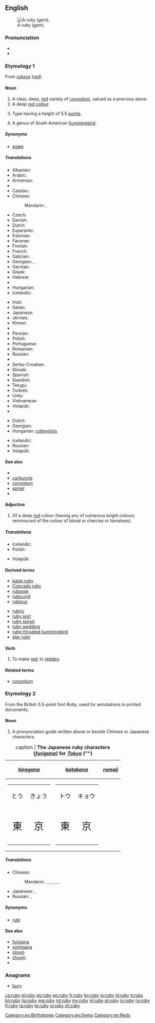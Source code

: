 {{also|Ruby}}
==English==
{{wikipedia}}
[[Image:Ruby cristal.jpg|thumb|A ruby (gem).]]

===Pronunciation===
* {{IPA|['ɹuːbi]}}
* {{rhymes|uːbi}}

===Etymology 1===
From {{etyl|la}} ''[[rubeus]]'' (''[[red]]'').

====Noun====
{{en-noun|rub|ies}}

# A clear, deep, [[red]] variety of [[corundum]], valued as a precious stone.
# A deep [[red]] [[colour]].
#: {{color panel|E0115F}}
# {{typesetting|British}} Type having a height of 5.5 [[points]].
# A genus of South American [[hummingbird]].

=====Synonyms=====
* {{sense|typesetting}} [[agate]] {{qualifier|US}}

=====Translations=====
{{trans-top|type of gem}}
* Albanian: {{t-|sq|rubin|m}}
* Arabic: {{t-|ar|ياقوت|m|tr=yāqūt}}
* Armenian: {{t-|hy|սուտակ|tr=sutak}}
* {{trreq|bg}}
* Catalan: {{t+|ca|robí|m}}
* Chinese:
*: Mandarin: {{t-|cmn|紅寶石|sc=Hani}}, {{t-|cmn|红宝石|tr=hóngbǎoshí|sc=Hani}}
* Czech: {{t-|cs|rubín|m}}
* Danish: {{t-|da|rubin|c}}
* Dutch: {{t|nl|robijn|m|n}}
* Esperanto: {{t+|eo|rubeno}}
* Estonian: {{t-|et|rubiin}}
* Faroese: {{t-|fo|rubinur|m}}
* Finnish: {{t+|fi|rubiini}}
* French: {{t+|fr|rubis|m}}
* Galician: {{t|gl|rubí|m}}
* Georgian: {{t-|ka|ლალი|tr=lali|sc=Geor}},  {{t+|ka|ბადახში|tr=badaxši|sc=Geor}}
* German: {{t+|de|Rubin|m}}
* Greek: {{t+|el|ρουμπίνι|n|tr=roumpíni}}
* Hebrew: {{t+|he|אדם|alt=אֹדֶם}}
* {{trreq|hi}}
* Hungarian: {{t+|hu|rubin}}
* Icelandic: {{t|is|rúbín|m}}
{{trans-mid}}
* Irish: {{t-|ga|rúibín|m}}
* Italian: {{t+|it|rubino|m}}
* Japanese: {{t-|ja|ルビー|tr=rubī}}
* Jèrriais: {{tø|roa-jer|rubis|m}}
* Khmer: {{t-|km|ត្បូងទទឹម|tr=tboong tɔtɨm|sc=Khmr}}
* {{trreq|Latvian}}
* Persian: {{t+|fa|یاقوت}}
* Polish: {{t+|pl|rubin|m}}
* Portuguese: {{t+|pt|rubi|m}}
* Romanian: {{t+|ro|rubin}}
* Russian: {{t+|ru|рубин|m|tr=rubín}}
* {{trreq|gd}}
* Serbo-Croatian: {{t-|sh|рубин|m|tr=rubin|sc=Cyrl}}
* Slovak: {{t-|sk|rubín}}
* Spanish: {{t+|es|rubí|m}}
* Swedish: {{t-|sv|rubin|c}}
* Telugu: {{t+|te|కెంపు}}
* Turkish: {{t+|tr|yakut}}
* Urdu: {{t-|ur|ياقوت|sc=ur-Arab}}
* Vietnamese: {{t-|vi|hồng ngọc}}
* Volapük: {{t-|vo|rubain}}
* {{trreq|yi}}
{{trans-bottom}}

{{trans-top|colour}}
* Dutch: {{t|nl|robijnrood}}
* Georgian: {{t-|ka|წითელი ფერი|tr=cit'eli p'eri|sc=Geor}}
* Hungarian: [[rubinvörös]]
{{trans-mid}}
* Icelandic: {{t|is|rúbínrauður|m}} {{qualifier|adjective}}
* Russian: {{t+|ru|рубиновый|tr=rubínovyj}}
* Volapük: {{t-|vo|rubainaköl}}
{{trans-bottom}}

{{trans-top|size of typeface}}
{{trans-mid}}
{{trans-bottom}}

{{trans-top|hummingbird}}
{{trans-mid}}
{{trans-bottom}}

====See also====
* {{list:reds/en}}
* [[carbuncle]]
* [[corundum]]
* [[spinel]]
* {{pedialite|Ruby}}

====Adjective====
{{en-adj}}

# Of a deep [[red]] colour (having any of numerous bright colours reminiscent of the colour of blood or cherries or tomatoes).

=====Translations=====
{{trans-top|colour}}
* Icelandic: {{t|is|rúbínrauður}}
* Polish: {{t-|pl|rubinowy}}
{{trans-mid}}
* Volapük: {{t-|vo|rubainakölik}}
{{trans-bottom}}

====Derived terms====
{{top2}}
* [[balas ruby]]
* [[Colorado ruby]]
* [[rubasse]]
* [[rubicund]]
* [[rubious]]
{{mid2}}
* [[rubric]]
* [[ruby port]]
* [[ruby spinel]]
* [[ruby wedding]]
* [[ruby-throated hummingbird]]
* [[star ruby]]
{{bottom}}

====Verb====
{{en-verb|rubies|rubying|rubied}}

# {{transitive|poetic}} To make [[red]]; to [[redden]].
#: {{rfquotek|Alexander Pope}}

====Related terms====
* [[corundum]]

===Etymology 2===
From the British 5.5-point font ''Ruby'', used for annotations in printed documents.

====Noun====
{{en-noun|rub|ies}}

# A pronunciation guide written above or beside Chinese or Japanese characters.

{| border="1" cellpadding="5" align="center"
|+caption | '''The Japanese ruby characters (''[[furigana]]'') for ''[[Tokyo]]'' ("{{Jpan|東京}}")'''
|-
! ''[[hiragana]]''
! ''[[katakana]]''
! ''[[romaji]]''
|-
|
{| border="0" cellpadding="2" cellspacing="0"
|-
| style="text-align: center; font-size: 120%" lang="ja" | とう
| style="text-align: center; font-size: 120%" lang="ja" | きょう
|-
| style="text-align: center; font-size: 200%" lang="ja" | 東
| style="text-align: center; font-size: 200%" lang="ja" | 京
|}
|
{| border="0" cellpadding="2" cellspacing="0"
|-
| style="text-align: center; font-size: 120%" lang="ja" | トウ
| style="text-align: center; font-size: 120%" lang="ja" | キョウ
|-
| style="text-align: center; font-size: 200%" lang="ja" | 東
| style="text-align: center; font-size: 200%" lang="ja" | 京
|}
|
{| border="0" cellpadding="2" cellspacing="0"
|-
|-
| style="text-align: center; font-size: 120%" | tō
| style="text-align: center; font-size: 120%" | kyō
|-
| style="text-align: center; font-size: 200%" lang="ja" | 東
| style="text-align: center; font-size: 200%" lang="ja" | 京
|}
|}

=====Translations=====
{{trans-top|pronunciation guide}}
* Chinese:
*: Mandarin: {{t|cmn|旁註標記|sc=Hani}},  {{t|cmn|旁注标记|tr=pángzhù biāojì|sc=Hani}},  {{t|cmn|註音標示|sc=Hani}},  {{t|cmn|注音标示|tr=zhùyīn biāoshì|sc=Hani}},  {{t|cmn|加註音|sc=Hani}},  {{t|cmn|加注音|tr=jiāzhùyīn|sc=Hani}},  {{t-|cmn|ruby|sc=Latn}}
{{trans-mid}}
* Japanese: {{t-|ja|振り仮名|tr=ふりがな, furigana}},  {{t+|ja|ルビ|tr=rubi}}
* Russian: {{t+|ru|агат|m|tr=agát}},  {{qualifier|indeclinable}} {{t-|ru|руби|m|tr=rúbi}}
{{trans-bottom}}

=====Synonyms=====
* [[rubi]]

====See also====
* [[furigana]]
* [[yomigana]]
* [[pinyin]]
* [[zhuyin]]
* {{pedialite|Ruby characters}}

===Anagrams===
* [[bury]]

[[Category:en:Birthstones]]
[[Category:en:Gems]]
[[Category:en:Reds]]

[[ca:ruby]]
[[el:ruby]]
[[es:ruby]]
[[eo:ruby]]
[[fr:ruby]]
[[ko:ruby]]
[[io:ruby]]
[[id:ruby]]
[[it:ruby]]
[[kn:ruby]]
[[hu:ruby]]
[[mg:ruby]]
[[ml:ruby]]
[[my:ruby]]
[[nl:ruby]]
[[pl:ruby]]
[[ro:ruby]]
[[ru:ruby]]
[[fi:ruby]]
[[ta:ruby]]
[[te:ruby]]
[[vi:ruby]]
[[zh:ruby]]